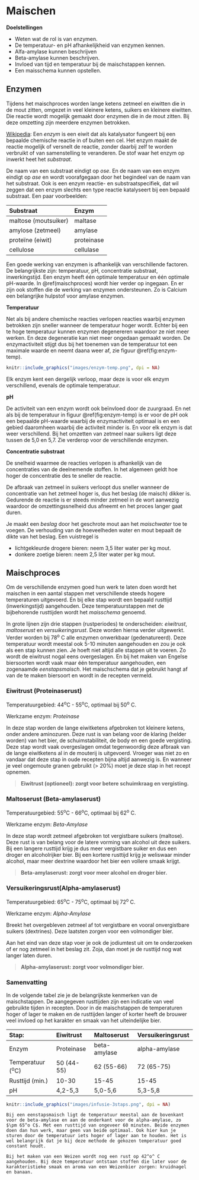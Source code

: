 # Maischen

**Doelstellingen**

-  Weten wat de rol is van enzymen.
-  De temperatuur- en pH afhankelijkheid van enzymen kennen.
-  Alfa-amylase kunnen beschrijven
-  Beta-amylase kunnen beschrijven.
-  Invloed van tijd en temperatuur bij de maischstappen kennen.
-  Een maisschema kunnen  opstellen.

## Enzymen

Tijdens het maischproces worden lange ketens zetmeel en eiwitten die in de mout zitten, omgezet in veel kleinere ketens, suikers en kleinere eiwitten. Die reactie wordt mogelijk gemaakt door enzymen die in de mout zitten. Bij deze omzetting zijn meerdere enzymen betrokken.

[Wikipedia](https://nl.wikipedia.org/wiki/Enzym): Een *enzym* is een eiwit dat als katalysator fungeert bij een bepaalde chemische reactie in of buiten een cel. Het enzym maakt de reactie mogelijk of versnelt de reactie, zonder daarbij zelf te worden verbruikt of van samenstelling te veranderen. De stof waar het enzym op inwerkt heet het *substraat*.

De naam van een substraat eindigt op *ose*. En de naam van een enzym eindigt op *ase* en wordt voorafgegaan door het begindeel van de naam van het substraat. Ook is een enzym reactie- en substraatspecifiek, dat wil zeggen dat een enzym slechts een type reactie katalyseert bij een bepaald substraat. Een paar voorbeelden:

| Substraat            | Enzym      |
|:---------------------|:-----------|
| maltose (moutsuiker) | maltase    |
| amylose (zetmeel)    | amylase    |
| proteïne (eiwit)     | proteinase |
| cellulose            | cellulase  |

Een goede werking van enzymen is afhankelijk van verschillende factoren. De belangrijkste zijn: temperatuur, pH, concentratie substraat, inwerkingstijd. Een enzym heeft één optimale temperatuur en één optimale pH-waarde. In \@ref(maischproces) wordt hier verder op ingegaan. En er zijn ook stoffen die de werking van enzymen ondersteunen. Zo is Calcium een belangrijke hulpstof voor amylase enzymen.

**Temperatuur**

Net als bij andere chemische reacties verlopen reacties waarbij enzymen betrokken zijn sneller wanneer de temperatuur hoger wordt. Echter bij een te hoge temperatuur kunnen enzymen degenereren waardoor ze niet meer werken. En deze degeneratie kan niet meer ongedaan gemaakt worden. De enzymactiviteit stijgt dus bij het toenemen van de temperatuur tot een maximale waarde en neemt daana weer af, zie figuur \@ref(fig:enzym-temp).

```r
knitr::include_graphics("images/enzym-temp.png", dpi = NA)
```

Elk enzym kent een dergelijk verloop, maar deze is voor elk enzym verschillend, evenals de optimale temperatuur.

**pH**

De activiteit van een enzym wordt ook beïnvloed door de zuurgraad. En net als bij de temperatuur in figuur \@ref(fig:enzym-temp) is er voor de pH ook een bepaalde pH-waarde waarbij de enzymactiviteit optimaal is en een gebied daaromheen waarbij die activiteit minder is. En voor elk enzym is dat weer verschillend. Bij het omzetten van zetmeel naar suikers ligt deze tussen de 5,0 en 5,7. Zie verderop voor de verschillende enzymen.

**Concentratie substraat**

De snelheid waarmee de reacties verlopen is afhankelijk van de concentraties van de deelnemende stoffen. In het algemeen geldt hoe hoger de concentratie des te sneller de reactie.

De afbraak van zetmeel in suikers verloopt dus sneller wanneer de concentratie van het zetmeel hoger is, dus het beslag (de maisch) dikker is. Gedurende de reactie is er steeds minder zetmeel in de wort aanwezig waardoor de omzettingssnelheid dus afneemt en het proces langer gaat duren.

Je maakt een *beslag* door het geschrote mout aan het *maischwater* toe te voegen. De verhouding van de hoeveelheden water en mout bepaalt de dikte van het beslag. Een vuistregel is

-  lichtgekleurde drogere bieren: neem 3,5 liter water per kg mout.
-  donkere zoetige bieren: neem 2,5 liter water per kg mout.

## Maischproces {#maischproces}

Om de verschillende enzymen goed hun werk te laten doen wordt het maischen in een aantal stappen met verschillende steeds hogere temperaturen uitgevoerd. En bij elke stap wordt een bepaald rusttijd (inwerkingstijd) aangehouden. Deze temperatuurstappen met de bijbehorende rusttijden wordt het *maisschema* genoemd.

In grote lijnen zijn drie stappen (rustperiodes) te onderscheiden: *eiwitrust*, *maltoserust* en *versuikeringsrust*. Deze worden hierna verder uitgewerkt. Verder worden bij 78^o^ C alle enzymen onwerkbaar (gedenatureerd). Deze temperatuur wordt meestal ook 5-10 minuten aangehouden en zou je ook als een stap kunnen zien. Je hoeft niet altijd alle stappen uit te voeren. Zo wordt de eiwitrust nogal eens overgeslagen. En bij het maken van Engelse biersoorten wordt vaak maar één temperatuur aangehouden, een zogenaamde *eenstapsmaisch*. Het maischschema dat je gebruikt hangt af van de te maken biersoort en wordt in de recepten vermeld.

### Eiwitrust (Proteinaserust)

Temperatuurgebied: 44^o^C - 55^o^C, optimaal bij 50^o^ C.

Werkzame enzym: *Proteinase*

In deze stap worden de lange eiwitketens afgebroken tot kleinere ketens, onder andere aminozuren. Deze rust is van belang voor de klaring (helder worden) van het bier, de schuimstabiliteit, de body en een goede vergisting. Deze stap wordt vaak overgeslagen omdat tegenwoordig deze afbraak van de lange eiwitketens al in de mouterij is uitgevoerd. Vroeger was niet zo en vandaar dat deze stap in oude recepten bijna altijd aanwezig is. En wanneer je veel ongemoute granen gebruikt (> 20%) moet je deze stap in het recept opnemen.

> **Eiwitrust (optioneel): zorgt voor betere schuimkraag en vergisting.**

### Maltoserust (Beta-amylaserust)

Temperatuurgebied: 55^o^C - 66^o^C, optimaal bij 62^o^ C.

Werkzame enzym: *Beta-Amylase*

In deze stap wordt zetmeel afgebroken tot vergistbare suikers (maltose).  Deze rust is van belang voor de latere vorming van alcohol uit deze suikers. Bij een langere rusttijd krijg je dus meer vergistbare suiker en dus een droger en alcoholrijker bier. Bij een kortere rusttijd krijg je weliswaar minder alcohol, maar meer dextrine waardoor het bier een vollere smaak krijgt.

> **Beta-amylaserust: zorgt voor meer alcohol en droger bier.**

### Versuikeringsrust(Alpha-amylaserust)

Temperatuurgebied: 65^o^C - 75^o^C, optimaal bij 72^o^ C.

Werkzame enzym: *Alpha-Amylase*

Breekt het overgebleven zetmeel af tot vergistbare en vooral onvergistbare suikers (dextrines). Deze laatsten zorgen voor een volmondiger bier.

Aan het eind van deze stap voer je ook de jodiumtest uit om te onderzoeken of er nog zetmeel in het beslag zit. Zoja, dan moet je de rusttijd nog wat langer laten duren.

> **Alpha-amylaserust: zorgt voor volmondiger bier.**

### Samenvatting

In de volgende tabel zie je de belangrijkste kenmerken van de maischstappen. De aangegeven rusttijden zijn een indicatie van veel gebruikte tijden in recepten. Door in de maischstappen de temperaturen hoger of lager te maken en de rusttijden langer of korter heeft de brouwer veel invloed op het karakter en smaak van het uiteindelijke bier.

| Stap:              | **Eiwitrust**  | **Maltoserust**  | **Versuikeringsrust**  |
|:-------------------|:---------------|:-----------------|:-----------------------|
| Enzym              | Proteinase     | beta-amylase     | alpha-amylase          |
| Temperatuur (^o^C) | 50 (44-55)     | 62 (55-66)       | 72 (65-75)             |
| Rusttijd (min.)    | 10-30          | 15-45            | 15-45                  |
| pH                 | 4,2-5,3        | 5,0-5,6          | 5,3-5,8                |


```r
knitr::include_graphics("images/infusie-3staps.png", dpi = NA)
```


```block2
Bij een eenstapsmaisch ligt de temperatuur meestal aan de bovenkant voor de beta-amylase en aan de onderkant voor de alpha-amylase, zo $\pm 65^o C$. Met een rusttijd van ongeveer 60 minuten. Beide enzymen doen dan hun werk, maar geen van beide optimaal. Ook hier kun je sturen door de temperatuur iets hoger of lager aan te houden. Het is wel belangrijk dat je bij deze methode de gekozen temperatuur goed constant houdt.

```


```block2
Bij het maken van een Weizen wordt nog een rust op 42^o^ C aangehouden. Bij deze temperatuur ontstaan stoffen die later voor de karakteristieke smaak en aroma van een Weizenbier zorgen: kruidnagel en banaan.

```
